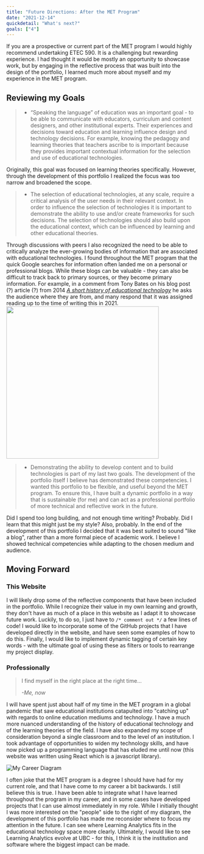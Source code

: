 ```yaml
---
title: "Future Directions: After the MET Program"
date: "2021-12-14"
quickdetail: "What's next?"
goals: ["4"]
---
```



If you are a prospective or current part of the MET program I would highly recommend undertaking ETEC 590. It is a challenging but rewarding experience. I had thought it would be mostly an opportunity to showcase work, but by engaging in the reflective process that was built into the design of the portfolio, I learned much more about myself and my experience in the MET program. 

## Reviewing my Goals

<blockquote>
    <ul class='arrow-list-style'>
    <li>“Speaking the language” of education was an important goal - to be able to communicate with educators, curriculum and content designers, and other institutional experts. Their experiences and decisions toward education and learning influence design and technology decisions. For example, knowing the pedagogy and learning theories that teachers ascribe to is important because they provides important contextual information for the selection and use of educational technologies.</li>
    </ul>
</blockquote>

Originally, this goal was focused on learning theories specifically. However, through the development of this portfolio I realized the focus was too narrow and broadened the scope.

<blockquote>
    <ul class='arrow-list-style'>
    <li>The selection of educational technologies, at any scale, require a critical analysis of the user needs in their relevant context. In order to influence the selection of technologies it is important to demonstrate the ability to use and/or create frameworks for such decisions. The selection of technologies should also build upon the educational context, which can be influenced by learning and other educational theories.</li>
    </ul>
</blockquote>

<div class="grid grid-cols-2 flex pb-4">
    <div>
        Through discussions with peers I also recognized the need to be able to critically analyze the ever-growing bodies of information that are associated with educational technologies. I found throughout the MET program that the quick Google searches for information often landed me on a personal or professional blogs. While these blogs can be valuable - they can also be difficult to track back to primary sources, or they become primary information. For example, in a comment from Tony Bates on his blog post (?) article (?) from 2014 <a href='https://www.tonybates.ca/2014/12/10/a-short-history-of-educational-technology/' target='blank'><em>A short history of educational technology</em></a> he asks the audience where they are from, and many respond that it was assigned reading up to the time of writing this in 2021. 
    </div>
    <div img class="grid justify-self-center p-4">
        <img height="400px" width="400px" src={tonybates}/> 
    </div>
</div>

<blockquote>
    <ul class='arrow-list-style'>
    <li>Demonstrating the ability to develop content and to build technologies is part of my last two goals. The development of the portfolio itself I believe has demonstrated these competencies. I wanted this portfolio to be flexible, and useful beyond the MET program. To ensure this, I have built a dynamic portfolio in a way that is sustainable (for me) and can act as a professional portfolio of more technical and reflective work in the future.</li>
    </ul>
</blockquote>

Did I spend too long building, and not enough time writing? Probably. Did I learn that this might just be my style? Also, probably. In the end of the development of this portfolio I decided that it was best suited to sound "like a blog", rather than a more formal piece of academic work. I believe I showed technical competencies while adapting to the chosen medium and audience. 

## Moving Forward

### This Website
I will likely drop some of the reflective components that have been included in the portfolio. While I recognize their value in my own learning and growth, they don't have as much of a place in this website as I adapt it to showcase future work. Luckily, to do so, I just have to  `/* comment out */` a few lines of code! I would like to incorporate some of the GitHub projects that I have developed directly in the website, and have seen some examples of how to do this. Finally, I would like to implement dynamic tagging of certain key words - with the ultimate goal of using these as filters or tools to rearrange my project display. 

### Professionally

<blockquote width='25%' class='self'>I find myself in the right place at the right time...<p class="text-left py-10"><em>-Me, now</em></p></blockquote> 


I will have spent just about half of my time in the MET program in a global pandemic that saw educational institutions catapulted into "catching up" with regards to online education mediums and technology. I have a much more nuanced understanding of the history of educational technology and of the learning theories of the field. I have also expanded my scope of consideration beyond a single classroom and to the level of an institution. I took advantage of opportunities to widen my technology skills, and have now picked up a programming language that has eluded me until now (this website was written using React which is a javascript library). 

<div style={{minWidth: 250, maxWidth: 500, float: "left"}}>
    <img src={career} alt="My Career Diagram"/>
</div>

I often joke that the MET program is a degree I should have had for my current role, and that I have come to my career a bit backwards. I still believe this is true. I have been able to integrate what I have learned throughout the program in my career, and in some cases have developed projects that I can use almost immediately in my role. While I initially thought I was more interested on the "people" side to the right of my diagram, the development of this portfolio has made me reconsider where to focus my attention in the future. I can see where Learning Analytics fits in the educational technology space more clearly. Ultimately, I would like to see Learning Analytics evolve at UBC - for this, I think it is the institution and software where the biggest impact can be made. 






